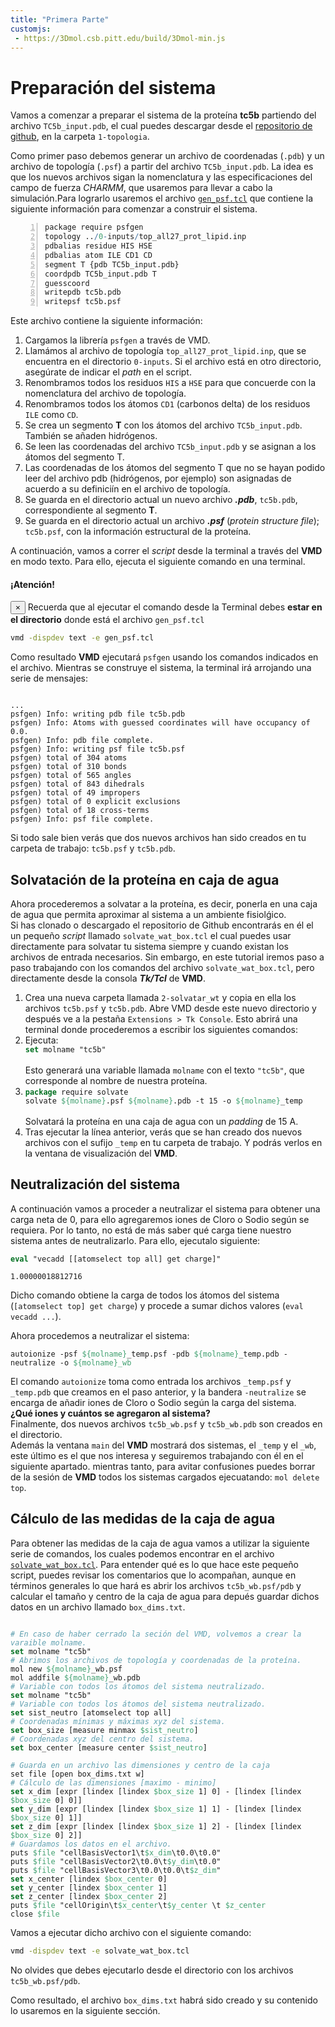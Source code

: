 ```yaml
---
title: "Primera Parte"
customjs:
 - https://3Dmol.csb.pitt.edu/build/3Dmol-min.js
---
```


# Preparación del sistema

Vamos a comenzar a preparar el sistema de la proteína **tc5b** partiendo del archivo `TC5b_input.pdb`, el cual puedes descargar desde el [repositorio de github](https://github.com/jRicciL/MD_namd_python/tree/master/dm_sources_1L2Y), en la carpeta `1-topologia`.  

Como primer paso debemos generar un archivo de coordenadas (`.pdb`) y un archivo de topología (`.psf`) a partir del archivo `TC5b_input.pdb`. La idea es que los nuevos archivos sigan la nomenclatura y las especificaciones del campo de fuerza *CHARMM*, que usaremos para llevar a cabo la simulación.Para lograrlo usaremos el archivo [`gen_psf.tcl`](https://github.com/jRicciL/MD_namd_python/blob/master/dm_sources_1L2Y/1-topologia/gen_psf.tcl) que contiene la siguiente información para comenzar a construir el sistema.

```{#numCode .R .numberLines}
package require psfgen
topology ../0-inputs/top_all27_prot_lipid.inp
pdbalias residue HIS HSE
pdbalias atom ILE CD1 CD
segment T {pdb TC5b_input.pdb}
coordpdb TC5b_input.pdb T
guesscoord
writepdb tc5b.pdb
writepsf tc5b.psf
```

Este archivo contiene la siguiente información:

1. Cargamos la librería `psfgen` a través de VMD.
2. Llamámos al archivo de topología `top_all27_prot_lipid.inp`, que se encuentra en el directorio `0-inputs`. Si el archivo está en otro directorio, asegúrate de indicar el *path* en el script.
3. Renombramos todos los residuos `HIS` a `HSE` para que concuerde con la nomenclatura del archivo de topología.
4. Renombramos todos los átomos `CD1` (carbonos delta) de los residuos `ILE` como `CD`.
5. Se crea un segmento __T__ con los átomos del archivo `TC5b_input.pdb`. También se añaden hidrógenos.
6. Se leen las coordenadas del archivo `TC5b_input.pdb` y se asignan a los átomos del segmento T.
7. Las coordenadas de los átomos del segmento T que no se hayan podido leer del archivo pdb (hidrógenos, por ejemplo) son asignadas de acuerdo a su definiciín en el archivo de topología.
8. Se guarda en el directorio actual un nuevo archivo __*.pdb*__, `tc5b.pdb`, correspondiente al segmento __T__.
9. Se guarda en el directorio actual un archivo __*.psf*__ (*protein structure file*); `tc5b.psf`, con la información estructural de la proteína.

A continuación, vamos a correr el *script* desde la terminal a través del <b>VMD</b> en modo texto. Para ello, ejecuta el siguiente comando en una terminal.

<div class="alert alert-dismissible alert-success">
<h4 class="alert-heading">¡Atención!</h4>
  <button type="button" class="close" data-dismiss="alert">&times;</button>
  Recuerda que al ejecutar el comando desde la Terminal debes **estar en el directorio**  donde está el archivo `gen_psf.tcl`
</div>


```bash
vmd -dispdev text -e gen_psf.tcl
```

Como resultado **VMD** ejecutará `psfgen` usando los comandos indicados en el archivo. Mientras se construye el sistema, la terminal irá arrojando una serie de mensajes:

<pre  class="border border-dark rounded"><code>
...
psfgen) Info: writing pdb file tc5b.pdb
psfgen) Info: Atoms with guessed coordinates will have occupancy of 0.0.
psfgen) Info: pdb file complete.
psfgen) Info: writing psf file tc5b.psf
psfgen) total of 304 atoms
psfgen) total of 310 bonds
psfgen) total of 565 angles
psfgen) total of 843 dihedrals
psfgen) total of 49 impropers
psfgen) total of 0 explicit exclusions
psfgen) total of 18 cross-terms
psfgen) Info: psf file complete.
</code></pre>

Si todo sale bien verás que dos nuevos archivos han sido creados en tu carpeta  de trabajo: `tc5b.psf` y `tc5b.pdb`.

<!--Imagen del mapa de flujo con los archivos-->

## Solvatación de la proteína en caja de agua

Ahora procederemos a solvatar a la proteína, es decir, ponerla en una caja de agua que permita aproximar al sistema a un ambiente fisiolǵico.  
Si has clonado o descargado el repositorio de Github encontrarás en él el un pequeño *script* llamado `solvate_wat_box.tcl` el cual puedes usar directamente para solvatar tu sistema siempre y cuando existan los archivos de entrada necesarios.
Sin embargo, en este tutorial iremos paso a paso trabajando con los comandos del archivo `solvate_wat_box.tcl`, pero directamente desde la consola __*Tk/Tcl*__ de **VMD**.

1. Crea una nueva carpeta llamada `2-solvatar_wt` y copia en ella los archivos `tc5b.psf` y  `tc5b.pdb`.
    Abre VMD desde este nuevo directorio y después ve a la pestaña `Extensions > Tk Console`. Esto abrirá una terminal donde procederemos a escribir los siguientes comandos:
2. Ejecuta:<br>
<pre class="sourceCode"><code class="inline-code"><span class="kw">set</span> molname "tc5b"</code></pre><br>
    Esto generará una variable llamada `molname` con el texto `"tc5b"`, que corresponde al nombre de nuestra proteína.
3. <pre class="sourceCode"><code class="inline-code"><span class="kw">package</span> require solvate</code><br><code class="inline-code"><span class="kw2">solvate</span> <span class="fl">${molname}</span>.psf <span class="fl">${molname}</span>.pdb -t 15 -o <span class="fl">${molname}</span>_temp</code></pre> <br> Solvatará la proteína en una caja de agua con un *padding* de 15 A.
4. Tras ejecutar la línea anterior, verás que se han creado dos nuevos archivos con el sufijo `_temp` en tu carpeta de trabajo. Y podrás verlos en la ventana de visualización del **VMD**.

## Neutralización del sistema

A continuación vamos a proceder a neutralizar el sistema para obtener una carga neta de 0, para ello agregaremos iones de Cloro o Sodio según se requiera. Por lo tanto, no está de más saber qué carga tiene nuestro sistema antes de neutralizarlo. Para ello, ejecutalo siguiente:

<pre class="sourceCode"><code class="inline-code"><span class="kw">eval</span> "vecadd [[atomselect top all] get charge]"</code>
</code></pre>
<pre  class="border border-dark rounded"><code>1.00000018812716
</code></pre>

Dicho comando obtiene la carga de todos los átomos del sistema (`[atomselect top] get charge`) y procede a sumar dichos valores (`eval vecadd ...`).

Ahora procedemos a neutralizar el sistema:

<pre class="sourceCode"><code class="inline-code"><span class="kw2">autoionize</span> -psf <span class="fl">${molname}</span>_temp.psf -pdb <span class="fl">${molname}</span>_temp.pdb -neutralize -o <span class="fl"><span class="sm">${molname}</span>_wb</span></code></pre>


El comando `autoionize` toma como entrada los archivos `_temp.psf` y `_temp.pdb` que creamos en el paso anterior, y la bandera `-neutralize` se encarga de añadir iones de Cloro o Sodio según la carga del sistema.   
**¿Qué iones y cuántos se agregaron al sistema?**  
Finalmente, dos nuevos archivos `tc5b_wb.psf` y `tc5b_wb.pdb` son creados en el directorio.  
Además la ventana `main` del **VMD** mostrará dos sistemas, el `_temp` y el `_wb`, este  último es el que nos interesa y seguiremos trabajando con él en el siguiente apartado. mientras tanto, para avitar confusiones puedes borrar de la sesión de **VMD** todos los sistemas cargados ejecuatando: <code class="inline-code"><span class="kw2">mol</span> delete top</code>.

## Cálculo de las medidas de la caja de agua

Para obtener las medidas de la caja de agua vamos a utilizar la siguiente serie de comandos, los cuales podemos encontrar en el archivo [`solvate_wat_box.tcl`](https://raw.githubusercontent.com/jRicciL/MD_namd_python/master/dm_sources_1L2Y/2-solvatar_wt/solvate_wat_box.tcl). Para entender qué es lo que hace este pequeño script, puedes revisar los comentarios que lo acompañan, aunque en términos generales lo que hará es abrir los archivos `tc5b_wb.psf/pdb` y calcular el tamaño y centro de la caja de agua para depués guardar dichos datos en un archivo llamado `box_dims.txt`.

<pre class="sourceCode"><code class="inline-code">
<span class="co"># En caso de haber cerrado la seción del VMD, volvemos a crear la varaible molname.</span>
<span class="kw">set</span> molname "tc5b"
<span class="co"># Abrimos los archivos de topología y coordenadas de la proteína.</span>
<span class="kw2">mol</span> new <span class="fl">${molname}</span>_wb.psf
<span class="kw2">mol</span> addfile <span class="fl">${molname}</span>_wb.pdb
<span class="co"># Variable con todos los átomos del sistema neutralizado.</span>
<span class="kw">set</span> molname "tc5b"  
<span class="co"># Variable con todos los átomos del sistema neutralizado.</span>
<span class="kw">set</span> sist_neutro [atomselect top all]
<span class="co"># Coordenadas mínimas y máximas xyz del sistema.</span>
<span class="kw">set</span> box_size [measure minmax <span class="fl">$sist_neutro</span>]
<span class="co"># Coordenadas xyz del centro del sistema.</span>
<span class="kw">set</span> box_center [measure center <span class="fl">$sist_neutro</span>]

<span class="co"># Guarda en un archivo las dimensiones y centro de la caja</span>
set file [open box_dims.txt w]
<span class="co"># Cálculo de las dimensiones [maximo - minimo]</span>
<span class="kw">set</span> x_dim [expr [lindex [lindex <span class="fl">$box_size</span> 1] 0] - [lindex [lindex <span class="fl">$box_size</span> 0] 0]]
<span class="kw">set</span> y_dim [expr [lindex [lindex <span class="fl">$box_size</span> 1] 1] - [lindex [lindex <span class="fl">$box_size</span> 0] 1]]
<span class="kw">set</span> z_dim [expr [lindex [lindex <span class="fl">$box_size</span> 1] 2] - [lindex [lindex <span class="fl">$box_size</span> 0] 2]]
<span class="co"># Guardamos los datos en el archivo.</span>
<span class="kw2">puts</span> <span class="fl">$file</span> "cellBasisVector1\t<span class="fl">$x_dim</span>\t0.0\t0.0"
<span class="kw2">puts</span> <span class="fl">$file</span> "cellBasisVector2\t0.0\t<span class="fl">$y_dim</span>\t0.0"
<span class="kw2">puts</span> <span class="fl">$file</span> "cellBasisVector3\t0.0\t0.0\t<span class="fl">$z_dim</span>"
<span class="kw">set</span> x_center [lindex <span class="fl">$box_center</span> 0]
<span class="kw">set</span> y_center [lindex <span class="fl">$box_center</span> 1]
<span class="kw">set</span> z_center [lindex <span class="fl">$box_center</span> 2]
<span class="kw2">puts</span> <span class="fl">$file</span> "cellOrigin\t<span class="fl">$x_center</span>\t<span class="fl">$y_center </span>\t <span class="fl">$z_center</span>
<span class="kw2">close</span> <span class="fl">$file
</code></pre> 

Vamos a ejecutar dicho archivo con el siguiente comando:

```bash
vmd -dispdev text -e solvate_wat_box.tcl
```

No olvides que debes ejecutarlo desde el directorio con los archivos `tc5b_wb.psf/pdb`.

Como resultado, el archivo `box_dims.txt` habrá sido creado y su contenido lo usaremos en la siguiente sección.
  
